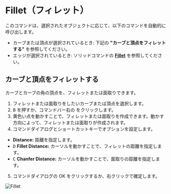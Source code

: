 
# Fillet（フィレット）

<Reference shortcut="B" command="Fillet" button="コマンドバー右" />

このコマンドは、選択されたオブジェクトに応じて、以下のコマンドを自動的に呼び出します。
  - カーブまたは頂点が選択されているとき: 下記の **"カーブと頂点をフィレットする"** を参照してください。
  - エッジが選択されているとき: ソリッドコマンドの [**Fillet**](../solid/fillet) を参照してください。

## カーブと頂点をフィレットする

カーブとカーブの角の頂点を、フィレットまたは面取りできます。

1. フィレットまたは面取りをしたいカーブまたは頂点を選択します。
2. <kbd>B</kbd> を押すか、コマンドバー右の <ButtonIcon type="button-fillet" /> をクリックします。
3. 黄色い点を動かすことで、フィレットまたは面取りを作成できます。動かす方向によって、フィレットまたは面取りが作成されます。
4. コマンドダイアログとショートカットキーでオプションを設定します。
  - **Distance:** 距離を指定します。
   - <kbd>D</kbd> **Fillet Distance:** カーソルを動かすことで、フィレットの距離を指定します。
   - <kbd>C</kbd> **Chanfer Distance:** カーソルを動かすことで、面取りの距離を指定します。
5. コマンドダイアログの OK をクリックするか、右クリックで確定します。

![Fillet](/img/fillet.gif)


